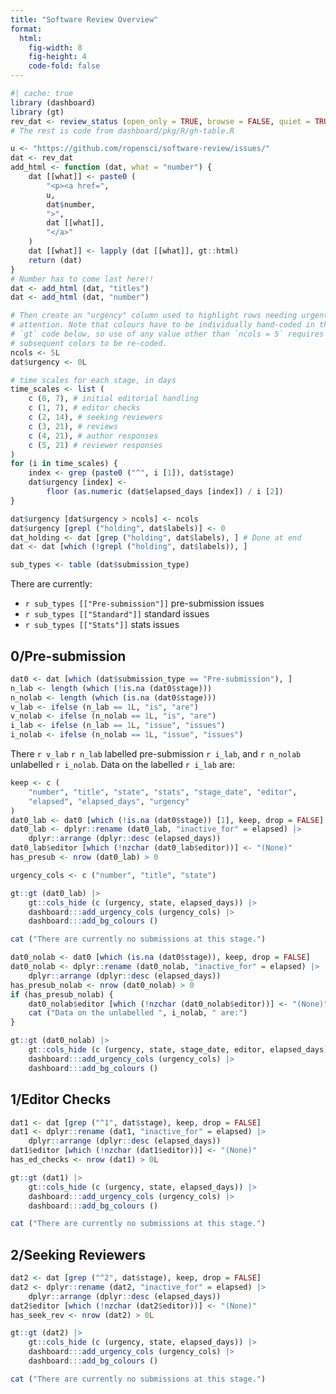 ```yaml
---
title: "Software Review Overview"
format: 
  html:
    fig-width: 8
    fig-height: 4
    code-fold: false
---
```


```r
#| cache: true
library (dashboard)
library (gt)
rev_dat <- review_status (open_only = TRUE, browse = FALSE, quiet = TRUE)
# The rest is code from dashboard/pkg/R/gh-table.R
```

```r
u <- "https://github.com/ropensci/software-review/issues/"
dat <- rev_dat
add_html <- function (dat, what = "number") {
    dat [[what]] <- paste0 (
        "<p><a href=",
        u,
        dat$number,
        ">",
        dat [[what]],
        "</a>"
    )
    dat [[what]] <- lapply (dat [[what]], gt::html)
    return (dat)
}
# Number has to come last here!!
dat <- add_html (dat, "titles")
dat <- add_html (dat, "number")
```

```r
# Then create an "urgency" column used to highlight rows needing urgent
# attention. Note that colours have to be individually hand-coded in the
# `gt` code below, so use of any value other than `ncols = 5` requires the
# subsequent colors to be re-coded.
ncols <- 5L
dat$urgency <- 0L

# time scales for each stage, in days
time_scales <- list (
    c (0, 7), # initial editorial handling
    c (1, 7), # editor checks
    c (2, 14), # seeking reviewers
    c (3, 21), # reviews
    c (4, 21), # author responses
    c (5, 21) # reviewer responses
)
for (i in time_scales) {
    index <- grep (paste0 ("^", i [1]), dat$stage)
    dat$urgency [index] <-
        floor (as.numeric (dat$elapsed_days [index]) / i [2])
}

dat$urgency [dat$urgency > ncols] <- ncols
dat$urgency [grepl ("holding", dat$labels)] <- 0
dat_holding <- dat [grep ("holding", dat$labels), ] # Done at end
dat <- dat [which (!grepl ("holding", dat$labels)), ]
```

```r
sub_types <- table (dat$submission_type)
```

There are currently:<br>

- `r sub_types [["Pre-submission"]]` pre-submission issues<br>
- `r sub_types [["Standard"]]` standard issues<br>
- `r sub_types [["Stats"]]` stats issues

## 0\/Pre-submission

```r
dat0 <- dat [which (dat$submission_type == "Pre-submission"), ]
n_lab <- length (which (!is.na (dat0$stage)))
n_nolab <- length (which (is.na (dat0$stage)))
v_lab <- ifelse (n_lab == 1L, "is", "are")
v_nolab <- ifelse (n_nolab == 1L, "is", "are")
i_lab <- ifelse (n_lab == 1L, "issue", "issues")
i_nolab <- ifelse (n_nolab == 1L, "issue", "issues")
```

There `r v_lab` `r n_lab` labelled pre-submission `r i_lab`, and `r n_nolab`
unlabelled `r i_nolab`. Data on the labelled `r i_lab` are:

```r
keep <- c (
    "number", "title", "state", "stats", "stage_date", "editor",
    "elapsed", "elapsed_days", "urgency"
)
dat0_lab <- dat0 [which (!is.na (dat0$stage)) [1], keep, drop = FALSE]
dat0_lab <- dplyr::rename (dat0_lab, "inactive_for" = elapsed) |>
    dplyr::arrange (dplyr::desc (elapsed_days))
dat0_lab$editor [which (!nzchar (dat0_lab$editor))] <- "(None)"
has_presub <- nrow (dat0_lab) > 0

urgency_cols <- c ("number", "title", "state")
```


::: {style="all.initial;"}
```r
gt::gt (dat0_lab) |>
    gt::cols_hide (c (urgency, state, elapsed_days)) |>
    dashboard:::add_urgency_cols (urgency_cols) |>
    dashboard:::add_bg_colours ()
```
:::

```r
cat ("There are currently no submissions at this stage.")
```

```r
dat0_nolab <- dat0 [which (is.na (dat0$stage)), keep, drop = FALSE]
dat0_nolab <- dplyr::rename (dat0_nolab, "inactive_for" = elapsed) |>
    dplyr::arrange (dplyr::desc (elapsed_days))
has_presub_nolab <- nrow (dat0_nolab) > 0
if (has_presub_nolab) {
    dat0_nolab$editor [which (!nzchar (dat0_nolab$editor))] <- "(None)"
    cat ("Data on the unlabelled ", i_nolab, " are:")
}
```


::: {style="all.initial;"}
```r
gt::gt (dat0_nolab) |>
    gt::cols_hide (c (urgency, state, stage_date, editor, elapsed_days)) |>
    dashboard:::add_urgency_cols (urgency_cols) |>
    dashboard:::add_bg_colours ()
```
:::

## 1\/Editor Checks

```r
dat1 <- dat [grep ("^1", dat$stage), keep, drop = FALSE]
dat1 <- dplyr::rename (dat1, "inactive_for" = elapsed) |>
    dplyr::arrange (dplyr::desc (elapsed_days))
dat1$editor [which (!nzchar (dat1$editor))] <- "(None)"
has_ed_checks <- nrow (dat1) > 0L
```


::: {style="all.initial;"}
```r
gt::gt (dat1) |>
    gt::cols_hide (c (urgency, state, elapsed_days)) |>
    dashboard:::add_urgency_cols (urgency_cols) |>
    dashboard:::add_bg_colours ()
```
:::

```r
cat ("There are currently no submissions at this stage.")
```


## 2\/Seeking Reviewers

```r
dat2 <- dat [grep ("^2", dat$stage), keep, drop = FALSE]
dat2 <- dplyr::rename (dat2, "inactive_for" = elapsed) |>
    dplyr::arrange (dplyr::desc (elapsed_days))
dat2$editor [which (!nzchar (dat2$editor))] <- "(None)"
has_seek_rev <- nrow (dat2) > 0L
```


::: {style="all.initial;"}
```r
gt::gt (dat2) |>
    gt::cols_hide (c (urgency, state, elapsed_days)) |>
    dashboard:::add_urgency_cols (urgency_cols) |>
    dashboard:::add_bg_colours ()
```
:::

```r
cat ("There are currently no submissions at this stage.")
```
